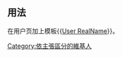 == 用法 ==
<nowiki>在用户页加上模板{{</nowiki>[[Template:User_RealName|User RealName]]<nowiki>}}。</nowiki>

[[Category:依主張區分的維基人|Category:依主張區分的維基人]]